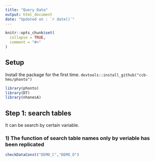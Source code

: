 ```yaml
---
title: "Query Data"
output: html_document
date: "Updated on : `r date()`"
---
```



```r
knitr::opts_chunk$set(
  collapse = TRUE,
  comment = "#>"
)
```


## Setup 
Install the package for the first time.
`devtools::install_github("ccb-hms/phonto")`

```r
library(phonto)
library(DT)
library(nhanesA)

```


## Step 1: search tables

It can be search by certain variable.

### 1) The function of search table names only by veriable has been replicated
```r
checkDataConst("DEMO_C","DEMO_D")
```
